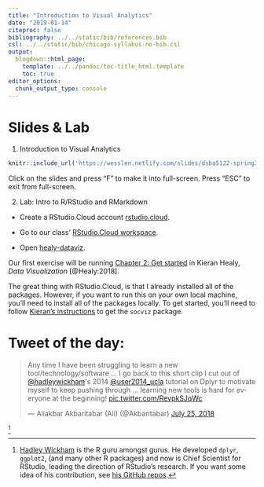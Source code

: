 ```yaml
---
title: "Introduction to Visual Analytics"
date: "2019-01-14"
citeproc: false
bibliography: ../../static/bib/references.bib
csl: ../../static/bib/chicago-syllabus-no-bib.csl
output:
  blogdown::html_page:
    template: ../../pandoc/toc-title_html.template
    toc: true
editor_options: 
  chunk_output_type: console
---
```


# Slides & Lab

1. Introduction to Visual Analytics

```r
knitr::include_url('https://wesslen.netlify.com/slides/dsba5122-spring2019-01-class.html#1')
```

Click on the slides and press "F" to make it into full-screen. Press "ESC" to exit from full-screen.

2. Lab: Intro to R/RStudio and RMarkdown

- Create a RStudio.Cloud account [rstudio.cloud](http://rstudio.cloud/).

- Go to our class' [RStudio.Cloud workspace](https://rstudio.cloud/spaces/7976/projects).

- Open [healy-dataviz](https://rstudio.cloud/spaces/7976/project/160035).

Our first exercise will be running [Chapter 2: Get started](http://socviz.co/gettingstarted.html) in Kieran Healy, *Data Visualization* [@Healy:2018].

The great thing with RStudio.Cloud, is that I already installed all of the packages. However, if you want to run this on your own local machine, you'll need to install all of the packages locally. To get started, you'll need to follow [Kieran's instructions](https://kieranhealy.org/blog/archives/2018/12/12/teaching-and-learning-materials-for-data-visualization/) to get the `socviz` package.


# Tweet of the day:

<blockquote class="twitter-tweet" data-lang="en"><p lang="en" dir="ltr">Any time I have been struggling to learn a new tool/technology/software ... I go back to this short clip I cut out of <a href="https://twitter.com/hadleywickham?ref_src=twsrc%5Etfw">@hadleywickham</a>&#39;s 2014 <a href="https://twitter.com/user2014_ucla?ref_src=twsrc%5Etfw">@user2014_ucla</a> tutorial on Dplyr to motivate myself to keep pushing through ... learning new tools is hard for everyone at the beginning! <a href="https://t.co/RevpkSJqWc">pic.twitter.com/RevpkSJqWc</a></p>&mdash; Aliakbar Akbaritabar (Ali) (@Akbaritabar) <a href="https://twitter.com/Akbaritabar/status/1022057084802748416?ref_src=twsrc%5Etfw">July 25, 2018</a></blockquote>
<script async src="https://platform.twitter.com/widgets.js" charset="utf-8"></script>^[[Hadley Wickham](http://hadley.nz/) is the R guru amongst gurus. He developed `dplyr`, `ggplot2`, (and many other R packages) and now is Chief Scientist for RStudio, leading the direction of RStudio's research. If you want some idea of his contribution, see [his GitHub repos](https://github.com/hadley?tab=repositories).]

